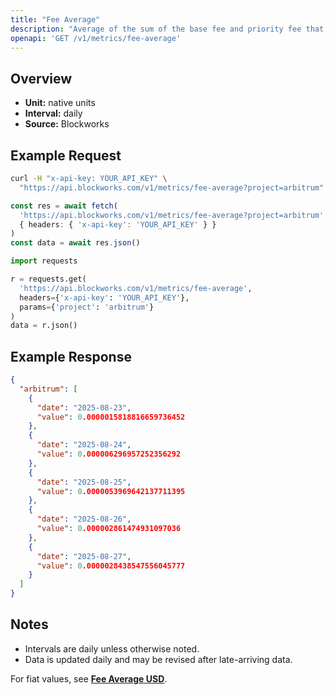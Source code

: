 ```yaml
---
title: "Fee Average"
description: "Average of the sum of the base fee and priority fee that day in native chain token"
openapi: 'GET /v1/metrics/fee-average'
---
```


## Overview

- **Unit:** native units
- **Interval:** daily
- **Source:** Blockworks

## Example Request

<CodeGroup>

```bash cURL
curl -H "x-api-key: YOUR_API_KEY" \
  "https://api.blockworks.com/v1/metrics/fee-average?project=arbitrum"
```

```typescript TypeScript
const res = await fetch(
  'https://api.blockworks.com/v1/metrics/fee-average?project=arbitrum',
  { headers: { 'x-api-key': 'YOUR_API_KEY' } }
)
const data = await res.json()
```

```python Python
import requests

r = requests.get(
  'https://api.blockworks.com/v1/metrics/fee-average',
  headers={'x-api-key': 'YOUR_API_KEY'},
  params={'project': 'arbitrum'}
)
data = r.json()
```

</CodeGroup>

## Example Response

```json
{
  "arbitrum": [
    {
      "date": "2025-08-23",
      "value": 0.0000015818816659736452
    },
    {
      "date": "2025-08-24",
      "value": 0.000006296957252356292
    },
    {
      "date": "2025-08-25",
      "value": 0.0000053969642137711395
    },
    {
      "date": "2025-08-26",
      "value": 0.000002861474931097036
    },
    {
      "date": "2025-08-27",
      "value": 0.0000028438547556045777
    }
  ]
}
```

## Notes
- Intervals are daily unless otherwise noted.
- Data is updated daily and may be revised after late-arriving data.


<Note>For fiat values, see **[Fee Average USD](./fee-average-usd)**.</Note>